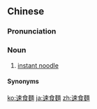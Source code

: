 {{also|速食面}}
==Chinese==
{{zh-forms|s=速食面|t2=速食麪|type=21|lit=fast food noodles}}

===Pronunciation===
{{zh-pron
|m=sùshímiàn
|c=cuk1 sik6 min6
|mn=sok-si̍t-mī
|cat=n
}}

===Noun===
{{zh-noun}}

# {{lb|zh|chiefly|Taiwan}} [[instant noodle]] {{gloss|a mass of precooked noodles}}
#: {{zh-x|速食麵 雖然 方便，但 沒有 營養。|Though '''instant noodles''' are convenient, they don't have too much nutritional value.}}

====Synonyms====
{{zh-dial|方便麵}}

[[ko:速食麵]]
[[ja:速食麵]]
[[zh:速食麵]]